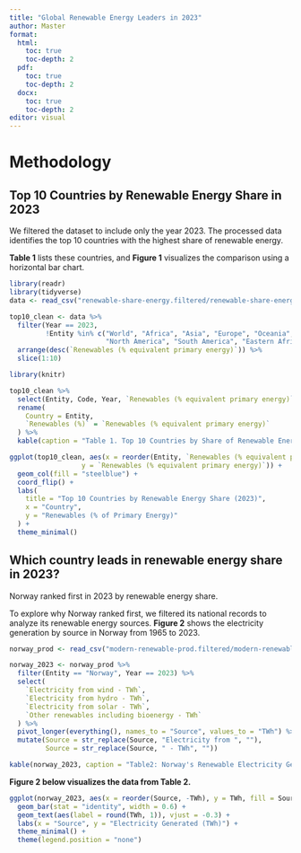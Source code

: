 ```yaml
---
title: "Global Renewable Energy Leaders in 2023"
author: Master
format:
  html:
    toc: true
    toc-depth: 2
  pdf:
    toc: true
    toc-depth: 2
  docx:
    toc: true
    toc-depth: 2
editor: visual
---
```


# Methodology

## Top 10 Countries by Renewable Energy Share in 2023

We filtered the dataset to include only the year 2023. The processed data identifies the top 10 countries with the highest share of renewable energy.

**Table 1** lists these countries, and **Figure 1** visualizes the comparison using a horizontal bar chart.

```r
library(readr)
library(tidyverse)
data <- read_csv("renewable-share-energy.filtered/renewable-share-energy.csv")

top10_clean <- data %>%
  filter(Year == 2023, 
         !Entity %in% c("World", "Africa", "Asia", "Europe", "Oceania", 
                        "North America", "South America", "Eastern Africa (EI)")) %>%
  arrange(desc(`Renewables (% equivalent primary energy)`)) %>%
  slice(1:10)

```

```r
library(knitr)

top10_clean %>%
  select(Entity, Code, Year, `Renewables (% equivalent primary energy)`) %>%
  rename(
    Country = Entity,
    `Renewables (%)` = `Renewables (% equivalent primary energy)`
  ) %>%
  kable(caption = "Table 1. Top 10 Countries by Share of Renewable Energy in 2023")
```

```r

ggplot(top10_clean, aes(x = reorder(Entity, `Renewables (% equivalent primary energy)`), 
                  y = `Renewables (% equivalent primary energy)`)) +
  geom_col(fill = "steelblue") +
  coord_flip() +
  labs(
    title = "Top 10 Countries by Renewable Energy Share (2023)",
    x = "Country",
    y = "Renewables (% of Primary Energy)"
  ) +
  theme_minimal()

```

## Which country leads in renewable energy share in 2023?

Norway ranked first in 2023 by renewable energy share. 

To explore why Norway ranked first, we filtered its national records to analyze its renewable energy sources.
**Figure 2** shows the electricity generation by source in Norway from 1965 to 2023. 


```r
norway_prod <- read_csv("modern-renewable-prod.filtered/modern-renewable-prod.csv")

norway_2023 <- norway_prod %>%
  filter(Entity == "Norway", Year == 2023) %>%
  select(
    `Electricity from wind - TWh`,
    `Electricity from hydro - TWh`,
    `Electricity from solar - TWh`,
    `Other renewables including bioenergy - TWh`
  ) %>%
  pivot_longer(everything(), names_to = "Source", values_to = "TWh") %>%
  mutate(Source = str_replace(Source, "Electricity from ", ""),
         Source = str_replace(Source, " - TWh", ""))

kable(norway_2023, caption = "Table2: Norway's Renewable Electricity Generation by Source in 2023 (TWh)")
```


**Figure 2 below visualizes the data from Table 2.**

```r
ggplot(norway_2023, aes(x = reorder(Source, -TWh), y = TWh, fill = Source)) +
  geom_bar(stat = "identity", width = 0.6) +
  geom_text(aes(label = round(TWh, 1)), vjust = -0.3) +
  labs(x = "Source", y = "Electricity Generated (TWh)") +
  theme_minimal() +
  theme(legend.position = "none")
```
